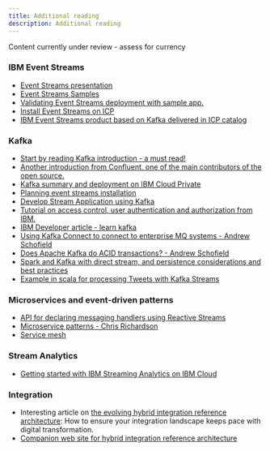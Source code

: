 ```yaml
---
title: Additional reading
description: Additional reading
---
```


<InlineNotification kind="warning">Content currently under review - assess for currency</InlineNotification>

### IBM Event Streams

* [Event Streams presentation](https://ibm.github.io/event-streams/about/overview/)
* [Event Streams Samples](https://ibmstreams.github.io/samples/)
* [Validating Event Streams deployment with sample app.](https://developer.ibm.com/messaging/event-streams/docs/validating-the-deployment/)
* [Install Event Streams on ICP](https://developer.ibm.com/messaging/event-streams/docs/install-guide/)
* [IBM Event Streams product based on Kafka delivered in ICP catalog](https://developer.ibm.com/messaging/event-streams/)

### Kafka

* [Start by reading Kafka introduction - a must read!](https://kafka.apache.org/intro)
* [Another introduction from Confluent, one of the main contributors of the open source.](http://www.confluent.io/blog/introducing-Kafka-streams-stream-processing-made-simple)
* [Kafka summary and deployment on IBM Cloud Private](./kafka/readme.md)
* [Planning event streams installation](https://ibm.github.io/event-streams/installing/planning/)
* [Develop Stream Application using Kafka](https://Kafka.apache.org/11/documentation/streams/)
* [Tutorial on access control, user authentication and authorization from IBM.](https://developer.ibm.com/tutorials/kafka-authn-authz/)
* [IBM Developer article - learn kafka](https://developer.ibm.com/messaging/event-streams/docs/learn-about-Kafka/)
* [Using Kafka Connect to connect to enterprise MQ systems - Andrew Schofield](https://medium.com/@andrew_schofield/using-kafka-connect-to-connect-to-enterprise-mq-systems-5674d53fe55e)
* [Does Apache Kafka do ACID transactions? - Andrew Schofield](https://medium.com/@andrew_schofield/does-apache-kafka-do-acid-transactions-647b207f3d0e)
* [Spark and Kafka with direct stream, and persistence considerations and best practices](http://aseigneurin.github.io/2016/05/07/spark-kafka-achieving-zero-data-loss.html)
* [Example in scala for processing Tweets with Kafka Streams](https://www.madewithtea.com/processing-tweets-with-kafka-streams.html)

### Microservices and event-driven patterns

* [API for declaring messaging handlers using Reactive Streams](https://github.com/eclipse/microprofile-reactive-messaging/blob/master/spec/src/main/asciidoc/architecture.asciidoc)
* [Microservice patterns - Chris Richardson](https://www.manning.com/books/microservices-patterns)
* [Service mesh](https://github.com/ibm-cloud-architecture/refarch-integration/blob/master/docs/service-mesh/readme.md)

### Stream Analytics

* [Getting started with IBM Streaming Analytics on IBM Cloud](https://console.bluemix.net/docs/services/StreamingAnalytics/t_starter_app_deploy.html#starterapps_deploy)

### Integration

* Interesting article on [the evolving hybrid integration reference architecture](https://developer.ibm.com/articles/mw-1606-clark-trs/): How to ensure your integration landscape keeps pace with digital transformation.
* [Companion web site for hybrid integration reference architecture](https://ibm-cloud-architecture.github.io/refarch-integration)
